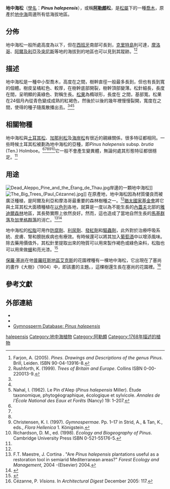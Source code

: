 {{speciesbox
| image = Χαλέπιος πεύκη Σούνιο 1963.jpg
| image_caption = 希臘的一株地中海松
| status = LC
| status_system = IUCN3.1
| status_ref = <ref name=iucn>{{Cite journal | author = Farjon, A. | title = ''Pinus halepensis'' | journal = [[The_IUCN_Red_List_of_Threatened_Species|The IUCN Red List of Threatened Species]] | volume = 2013 | page = e.T42366A2975569 | publisher = [[IUCN|IUCN]] | date = 2013 | url = http://www.iucnredlist.org/details/42366/0 | doi = 10.2305/IUCN.UK.2013-1.RLTS.T42366A2975569.en | access-date = 15 December 2017 | archive-date = 2018-10-06 | archive-url = https://web.archive.org/web/20181006063533/http://www.iucnredlist.org/details/42366/0 | dead-url = no }}</ref>
| display_parents = 3
| genus = Pinus
| parent = Pinus subsect. Pinaster
| species = halepensis
| authority = [[Philip_Miller|Miller]]
| range_map = Pinus halepensis range.png
| range_map_caption = 
}}

'''地中海松'''（[[學名|學名]]：'''''Pinus halepensis'''''），或稱'''[[阿勒頗|阿勒頗]]松'''，是[[松屬|松屬]]下的一種[[喬木|喬木]]，原產於[[地中海|地中海]]周邊所有低海拔地區。

==分佈==
地中海松一般所處高度為{{convert|200|m}}以下，但在[[西班牙|西班牙]]南部可長到{{convert|1000|m}}，[[克里特島|克里特島]]則可達{{convert|1200|m}}，[[摩洛哥|摩洛哥]]、[[阿爾及利亞|阿爾及利亞]]及[[突尼斯|突尼斯]]等地的海拔到{{convert|1700|m}}的地區也可以見到其蹤跡。<ref name=farjon>Farjon, A. (2005). ''Pines. Drawings and Descriptions of the genus Pinus''. Brill, Leiden. ISBN 90-04-13916-8.</ref><ref name=rushforth>Rushforth, K. (1999). ''Trees of Britain and Europe''. Collins ISBN 0-00-220013-9.</ref>

==描述==
地中海松是一種中小型喬木，高度在{{convert|15|-|25|m}}之間，樹幹直徑一般最多長到{{convert|60|cm}}，但也有長到{{convert|1|m}}寬的個體。樹皮呈橘紅色、較厚，在樹幹底部開裂，樹幹頂部變薄。松針細長，長度在{{convert|6|-|12|cm}}間，呈明顯的黃綠色、對稱生長。[[松果|松果]]為橢球形，長度在 {{convert|5|-|12|cm}}之間，基部寬{{convert|2|-|3|cm}}。松果在24個月內從青色變成成熟的紅褐色，然後於以後的幾年裡慢慢裂開，寬度在{{convert|5|-|8|cm}}之間，使得{{convert|5|-|6|mm}}的種子隨風散播出去。<ref name=farjon/><ref name=rushforth/><ref name=nahal>Nahal, I. (1962). Le Pin d'Alep (''Pinus halepensis'' Miller). Étude taxonomique, phytogéographique, écologique et sylvicole. ''Annales de l'École National des Eaux et Forêts'' (Nancy) 19: 1–207.</ref>

{{Auto images|align=center
|total_width=750
|width1=688|height1=408|image1=Halep.jpg|caption1=<center>松果
|width2=2848|height2=2136|image2=Pinus halepensis foliage.jpg|caption2=<center>松針
|width3=680|height3=1024|image3=Pinus halepensis Trunk 11a.jpg|caption3=<center>樹皮和樹幹
|width4=387|height4=628|image4=Pinus halepensis1.jpg|caption4=<center>植物學插圖
}}

==相關物種==
地中海松與[[土耳其松|土耳其松]]、[[加那利松|加那利松]]及[[海岸松|海岸松]]有很近的親緣關係，很多特征都相同。一些時候土耳其松被劃為地中海松的亞種，即''Pinus halepensis'' subsp. ''brutia'' (Ten.) Holmboe。<ref name=farjon/><ref name=rushforth/><ref name=nahal/><ref name=kic>Christensen, K. I. (1997). ''Gymnospermae''. Pp. 1–17 in Strid, A., & Tan, K., eds., ''Flora Hellenica'' 1. Königstein.</ref><ref name=dmr>Richardson, D. M., ed. (1998). ''Ecology and Biogeography of Pinus''. Cambridge University Press ISBN 0-521-55176-5.</ref>它一般不會產生變異體，無論何處其形態特征都很穩定。<ref name=farjon/>

==用途==
[[File:Dead_Aleppo_Pine_and_the_Étang_de_Thau.jpg|thumb]]岸邊的一顆地中海松]]
[[File:The_Big_Trees_(Paul_Cézanne).jpg|thumb]]]]
在原產地，地中海松因為材質優良而被廣泛種植，是阿爾及利亞和摩洛哥最重要的森林樹種之一。<ref name=nahal/>[[猶太國家基金會|猶太國家基金會]]將它與土耳其松大面積種植在[[以色列|以色列]]各地，就算是一度以為不能生長的[[內蓋夫_(以色列)|內蓋夫]]北部的[[雅迪爾森林|雅迪爾森林]]地區，其長勢實際上依然良好。然而，這也造成了當地自然生長的[[馬基群落|馬基群落]]及[[加里格群落|加里格群落]]的消亡。<ref>F.T. Maestre, J. Cortina . "Are ''Pinus halepensis'' plantations useful as a restoration tool in semiarid Mediterranean areas?" '' Forest Ecology and Management'', 2004 -(Elsevier) 2004.</ref><ref>{{cite web |url=http://desert.bgu.ac.il/desert/EngSite.aspx?SiteId=3327&ItemId=4990 |title=Aleppo Pine |publisher=Newman Information Centre for Desert Research and Development |accessdate=2015-01-18 |archiveurl=https://web.archive.org/web/20061002005920/http://desert.bgu.ac.il/desert/EngSite.aspx?SiteId=3327&ItemId=4990 |archivedate=2006-10-02 |dead-url=yes }}</ref>

地中海松的[[松脂|松脂]]可用作[[防腐劑|防腐劑]]、[[利尿劑|利尿劑]]、[[發紅劑|發紅劑]]和[[驅蟲劑|驅蟲劑]]，此外對於治療呼吸系統、皮膚、腎和膀胱疾病也有療效。有時候還可以將其加入[[葡萄酒|葡萄酒]]中以增添風味。除去藥用價值外，其松針里提取出來的物質可以用來製作褐色或綠色染料，松脂也可以用來做[[蠟|蠟]]和亮光漆。<ref>{{cite web| url=http://www.naturalmedicinalherbs.net/herbs/p/pinus-halepensis=aleppo-pine.php| title=Herb: Aleppo Pine| publisher=Medical Herbs| accessdate=2015-01-18| archive-date=2014-08-29| archive-url=https://web.archive.org/web/20140829084559/http://www.naturalmedicinalherbs.net/herbs/p/pinus-halepensis=aleppo-pine.php| dead-url=no}}</ref>

[[保羅·塞尚|保羅·塞尚]]在他[[普羅旺斯地區艾克斯|普羅旺斯地區艾克斯]]的花園裡種有一棵地中海松，它出現在了塞尚的畫作《大樹》（1904）中，即該畫的主題。{{as of|2005}}，這棵樹還生長在塞尚的花園裡。<ref name="cézanne">Cézanne, P. ''Visions''. In ''Architectural Digest'' December 2005: 117.</ref>

==參考文獻==
{{reflist|2}}

==外部連結==

*{{Commons category-inline}}
*{{Wikispecies-inline|Pinus halepensis|''Pinus halepensis''}}
*[http://www.conifers.org/pi/pin/halepensis.htm Gymnosperm Database: ''Pinus halepensis'']{{Wayback|url=http://www.conifers.org/pi/pin/halepensis.htm |date=20110112025720 }}
{{Taxonbar|from=Q211457}}

[[Category:松屬|halepensis]]
[[Category:地中海植物|Category:地中海植物]]
[[Category:阿勒頗|Category:阿勒頗]]
[[Category:1768年描述的植物|Category:1768年描述的植物]]